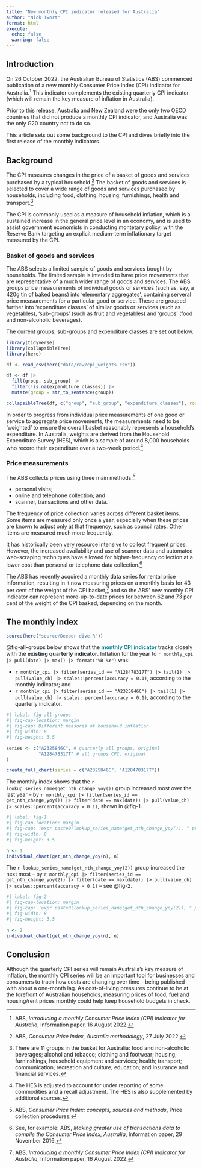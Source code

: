 ```yaml
---
title: "New monthly CPI indicator released for Australia"
author: "Nick Twort"
format: html
execute: 
  echo: false
  warning: false
---
```


## Introduction

On 26 October 2022, the Australian Bureau of Statistics (ABS) commenced publication of a new monthly Consumer Price Index (CPI) indicator for Australia.^[ABS, *Introducing a monthly Consumer Price Index (CPI) indicator for Australia*, Information paper, 16 August 2022.] This indicator complements the existing quarterly CPI indicator (which will remain the key measure of inflation in Australia).

Prior to this release, Australia and New Zealand were the only two OECD countries that did not produce a monthly CPI indicator, and Australia was the only G20 country not to do so.

This article sets out some background to the CPI and dives briefly into the first release of the monthly indicators.

## Background

The CPI measures changes in the price of a basket of goods and services purchased by a typical household.^[ABS, *Consumer Price Index, Australia methodology*, 27 July 2022.] The basket of goods and services is selected to cover a wide range of goods and services purchased by households, including food, clothing, housing, furnishings, health and transport.^[There are 11 groups in the basket for Australia: food and non-alcoholic beverages; alcohol and tobacco; clothing and footwear; housing; furninshings, household equipment and services; health; transport; communication; recreation and culture; education; and insurance and financial services.]

The CPI is commonly used as a measure of household inflation, which is a sustained increase in the general price level in an economy, and is used to assist government economists in conducting montetary policy, with the Reserve Bank targeting an explicit medium-term inflationary target measured by the CPI.

### Basket of goods and services

The ABS selects a limited sample of goods and services bought by households. The limited sample is intended to have price movements that are representative of a much wider range of goods and services. The ABS groups price measurements of individual goods or services (such as, say, a 420g tin of baked beans) into 'elementary aggregates', containing serveral price measurements for a particular good or service. These are grouped further into 'expenditure classes' of similar goods or services (such as vegetables), 'sub-groups' (such as fruit and vegetables) and 'groups' (food and non-alcoholic beverages).

The current groups, sub-groups and expenditure classes are set out below.


```r

library(tidyverse)
library(collapsibleTree)
library(here)

df <- read_csv(here("data/raw/cpi_weights.csv"))

df <- df |>
  fill(group, sub_group) |>
  filter(!is.na(expenditure_classes)) |> 
  mutate(group = str_to_sentence(group))

collapsibleTree(df, c("group", "sub_group", "expenditure_classes"), root = "All groups", linkLength = 200, fontSize = 12)


```


In order to progress from individual price measurements of one good or service to aggregate price movements, the measurements need to be 'weighted' to ensure the overall basket reasonably represents a household's expenditure. In Australia, weights are derived from the Household Expenditure Survey (HES), which is a sample of around 8,000 households who record their expenditure over a two-week period.^[The HES is adjusted to account for under reporting of some commodities and a recall adjustment. The HES is also supplemented by additional sources.]

### Price measurements

The ABS collects prices using three main methods:^[ABS, *Consumer Price Index: concepts, sources and methods*, Price collection procedures.]

- personal visits;
- online and telephone collection; and
- scanner, transactions and other data.

The frequency of price collection varies across different basket items. Some items are measured only once a year, especially when these prices are known to adjust only at that frequency, such as council rates. Other items are measured much more frequently.

It has historically been very resource intensive to collect frequent prices. However, the increased availability and use of scanner data and automated web-scraping techniques have allowed for higher-frequency collection at a lower cost than personal or telephone data collection.^[See, for example: ABS, *Making greater use of transactions data to compile the Consumer Price Index, Australia*, Information paper, 29 November 2016.]

The ABS has recently acquired a monthly data series for rental price information, resulting in it now measuring prices on a monthly basis for 43 per cent of the weight of the CPI basket,^[ABS, *Introducing a monthly Consumer Price Index (CPI) indicator for Australia*, Information paper, 16 August 2022.] and so the ABS' new monthly CPI indicator can represent more-up-to-date prices for between 62 and 73 per cent of the weight of the CPI basked, depending on the month.

## The monthly index

```r
source(here("source/Deeper dive.R")) 
```


@fig-all-groups below shows that the [monthly CPI indicator]{style="color: #008698; font-weight: bold"} tracks closely with the [existing quarterly indicator]{style="color: #232C31; font-weight: bold"}. Inflation for the year to `r monthly_cpi |> pull(date) |> max() |> format("%B %Y")` was:

- `r monthly_cpi |> filter(series_id == "A128478317T") |> tail(1) |> pull(value_ch) |> scales::percent(accuracy = 0.1)`, according to the monthly indicator; and
- `r monthly_cpi |> filter(series_id == "A2325846C") |> tail(1) |> pull(value_ch) |> scales::percent(accuracy = 0.1)`, according to the quarterly indicator.


```r
#| label: fig-all-groups
#| fig-cap-location: margin
#| fig-cap: Different measures of household inflation
#| fig-width: 8
#| fig-height: 3.5

series <- c("A2325846C", # quarterly all groups, original
            "A128478317T" # all groups CPI, original
) 

create_full_chart(series = c("A2325846C", "A128478317T"))


```


The monthly index shows that the `r lookup_series_name(get_nth_change_yoy())` group increased most over the last year -- by `r monthly_cpi |> filter(series_id == get_nth_change_yoy()) |> filter(date == max(date)) |> pull(value_ch) |> scales::percent(accuracy = 0.1)`, shown in @fig-1.


```r
#| label: fig-1
#| fig-cap-location: margin
#| fig-cap: !expr paste0(lookup_series_name(get_nth_change_yoy()), " prices")
#| fig-width: 8
#| fig-height: 3.5

n <- 1
individual_chart(get_nth_change_yoy(n), n)


```

The `r lookup_series_name(get_nth_change_yoy(2))` group increased the next most -- by `r monthly_cpi |> filter(series_id == get_nth_change_yoy(2)) |> filter(date == max(date)) |> pull(value_ch) |> scales::percent(accuracy = 0.1)` -- see @fig-2.


```r
#| label: fig-2
#| fig-cap-location: margin
#| fig-cap: !expr paste0(lookup_series_name(get_nth_change_yoy(2)), " prices")
#| fig-width: 8
#| fig-height: 3.5

n <- 2
individual_chart(get_nth_change_yoy(n), n)


```

## Conclusion

Although the quarterly CPI series will remain Australia's key measure of inflation, the monthly CPI series will be an important tool for businesses and consumers to track how costs are changing over time -- being published with about a one-month lag. As cost-of-living pressures continue to be at the forefront of Australian households, measuring prices of food, fuel and housing/rent prices monthly could help keep household budgets in check.